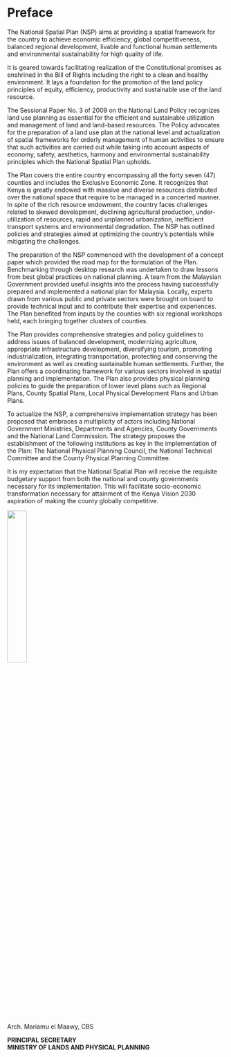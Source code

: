 # Preface {.unnumbered}

::: justified
The National Spatial Plan (NSP) aims at providing a spatial framework for the country to achieve economic efficiency, global competitiveness, balanced regional development, livable and functional human settlements and environmental sustainability for high quality of life.

It is geared towards facilitating realization of the Constitutional promises as enshrined in the Bill of Rights including the right to a clean and healthy environment. It lays a foundation for the promotion of the land policy principles of equity, efficiency, productivity and sustainable use of the land resource.

The Sessional Paper No. 3 of 2009 on the National Land Policy recognizes land use planning as essential for the efficient and sustainable utilization and management of land and land-based resources. The Policy advocates for the preparation of a land use plan at the national level and actualization of spatial frameworks for orderly management of human activities to ensure that such activities are carried out while taking into account aspects of economy, safety, aesthetics, harmony and environmental sustainability principles which the National Spatial Plan upholds.

The Plan covers the entire country encompassing all the forty seven (47) counties and includes the Exclusive Economic Zone. It recognizes that Kenya is greatly endowed with massive and diverse resources distributed over the national space that require to be managed in a concerted manner. In spite of the rich resource endowment, the country faces challenges related to skewed development, declining agricultural production, under-utilization of resources, rapid and unplanned urbanization, inefficient transport systems and environmental degradation. The NSP has outlined policies and strategies aimed at optimizing the country’s potentials while mitigating the challenges.

The preparation of the NSP commenced with the development of a concept paper which provided the road map for the formulation of the Plan. Benchmarking through desktop research was undertaken to draw lessons from best global practices on national planning. A team from the Malaysian Government provided useful insights into the process having successfully prepared and implemented a national plan for Malaysia. Locally, experts drawn from various public and private sectors were brought on board to provide technical input and to contribute their expertise and experiences. The Plan benefited from inputs by the counties with six regional workshops held, each bringing together clusters of counties.

The Plan provides comprehensive strategies and policy guidelines to address issues of balanced development, modernizing agriculture, appropriate infrastructure development, diversifying tourism, promoting industrialization, integrating transportation, protecting and conserving the environment as well as creating sustainable human settlements. Further, the Plan offers a coordinating framework for various sectors involved in spatial planning and implementation. The Plan also provides physical planning policies to guide the preparation of lower level plans such as Regional Plans, County Spatial Plans, Local Physical Development Plans and Urban Plans.

To actualize the NSP, a comprehensive implementation strategy has been proposed that embraces a multiplicity of actors including National Government Ministries, Departments and Agencies, County Governments and the National Land Commission. The strategy proposes the establishment of the following institutions as key in the implementation of the Plan: The National Physical Planning Council, the National Technical Committee and the County Physical Planning Committee.

It is my expectation that the National Spatial Plan will receive the requisite budgetary support from both the national and county governments necessary for its implementation. This will facilitate socio-economic transformation necessary for attainment of the Kenya Vision 2030 aspiration of making the county globally competitive.

![](elmawi_sig.png){width="30%"}

Arch. Mariamu el Maawy, CBS

**PRINCIPAL SECRETARY**\
**MINISTRY OF LANDS AND PHYSICAL PLANNING**
:::
